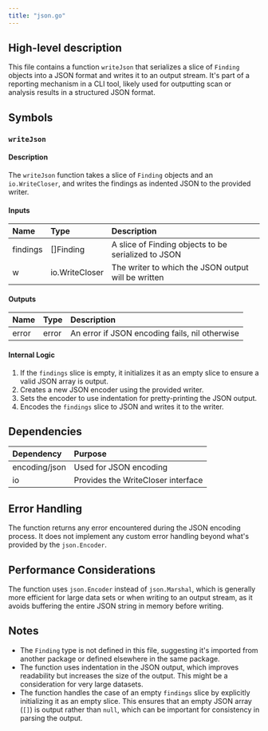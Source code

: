 ```yaml
---
title: "json.go"
---
```


## High-level description
This file contains a function `writeJson` that serializes a slice of `Finding` objects into a JSON format and writes it to an output stream. It's part of a reporting mechanism in a CLI tool, likely used for outputting scan or analysis results in a structured JSON format.

## Symbols

### `writeJson`
#### Description
The `writeJson` function takes a slice of `Finding` objects and an `io.WriteCloser`, and writes the findings as indented JSON to the provided writer.

#### Inputs
| Name | Type | Description |
|:-----|:-----|:------------|
| findings | []Finding | A slice of Finding objects to be serialized to JSON |
| w | io.WriteCloser | The writer to which the JSON output will be written |

#### Outputs
| Name | Type | Description |
|:-----|:-----|:------------|
| error | error | An error if JSON encoding fails, nil otherwise |

#### Internal Logic
1. If the `findings` slice is empty, it initializes it as an empty slice to ensure a valid JSON array is output.
2. Creates a new JSON encoder using the provided writer.
3. Sets the encoder to use indentation for pretty-printing the JSON output.
4. Encodes the `findings` slice to JSON and writes it to the writer.

## Dependencies
| Dependency | Purpose |
|:-----------|:--------|
| encoding/json | Used for JSON encoding |
| io | Provides the WriteCloser interface |

## Error Handling
The function returns any error encountered during the JSON encoding process. It does not implement any custom error handling beyond what's provided by the `json.Encoder`.

## Performance Considerations
The function uses `json.Encoder` instead of `json.Marshal`, which is generally more efficient for large data sets or when writing to an output stream, as it avoids buffering the entire JSON string in memory before writing.

## Notes
- The `Finding` type is not defined in this file, suggesting it's imported from another package or defined elsewhere in the same package.
- The function uses indentation in the JSON output, which improves readability but increases the size of the output. This might be a consideration for very large datasets.
- The function handles the case of an empty `findings` slice by explicitly initializing it as an empty slice. This ensures that an empty JSON array (`[]`) is output rather than `null`, which can be important for consistency in parsing the output.